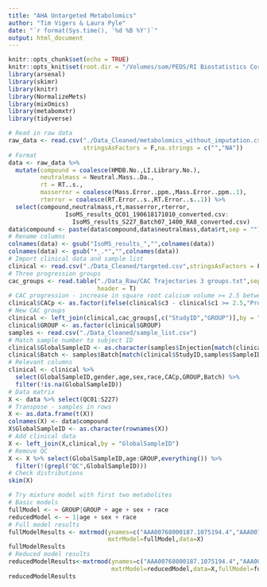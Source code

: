 ```yaml
---
title: "AHA Untargeted Metabolomics"
author: "Tim Vigers & Laura Pyle"
date: "`r format(Sys.time(), '%d %B %Y')`"
output: html_document
---
```


```r
knitr::opts_chunk$set(echo = TRUE)
knitr::opts_knit$set(root.dir = "/Volumes/som/PEDS/RI Biostatistics Core/Shared/Shared Projects/Laura/BDC/Projects/Janet Snell-Bergeon/AHA collaborative grant/Metabolomics")
library(arsenal)
library(skimr)
library(knitr)
library(NormalizeMets)
library(mixOmics)
library(metabomxtr)
library(tidyverse)
```

```r
# Read in raw data
raw_data <- read.csv("./Data_Cleaned/metabolomics_without_imputation.csv",
                     stringsAsFactors = F,na.strings = c("","NA"))
# Format
data <- raw_data %>% 
  mutate(compound = coalesce(HMDB.No.,LI.Library.No.),
         neutralmass = Neutral.Mass..Da.,
         rt = RT..s.,
         masserror = coalesce(Mass.Error..ppm.,Mass.Error..ppm..1),
         rterror = coalesce(RT.Error..s.,RT.Error..s..1)) %>%
  select(compound,neutralmass,rt,masserror,rterror,
                IsoMS_results_QC01_190618171010_converted.csv:
                  IsoMS_results_S227_Batch07_1400_RA8_converted.csv)
data$compound <- paste(data$compound,data$neutralmass,data$rt,sep = "")
# Rename columns
colnames(data) <- gsub("IsoMS_results_","",colnames(data))
colnames(data) <- gsub("*_.*","",colnames(data))
# Import clinical data and sample list
clinical <- read.csv("./Data_Cleaned/targeted.csv",stringsAsFactors = F)
# Three progression groups
cac_groups <- read.table("./Data_Raw/CAC Trajectories 3 groups.txt",sep = "\t",
                         header = T)
# CAC progression - increase in square root calcium volume >= 2.5 between baseline and visit 3
clinical$CACp <- as.factor(ifelse(clinical$c3 - clinical$c1 >= 2.5,"Progression","No Progression"))
# New CAC groups
clinical <- left_join(clinical,cac_groups[,c("StudyID","GROUP")],by = "StudyID")
clinical$GROUP <- as.factor(clinical$GROUP)
samples <- read.csv("./Data_Cleaned/sample_list.csv")
# Match sample number to subject ID
clinical$GlobalSampleID <- as.character(samples$Injection[match(clinical$StudyID,samples$SampleID)])
clinical$Batch <- samples$Batch[match(clinical$StudyID,samples$SampleID)]
# Relevant columns
clinical <- clinical %>%
  select(GlobalSampleID,gender,age,sex,race,CACp,GROUP,Batch) %>%
  filter(!is.na(GlobalSampleID))
# Data matrix
X <- data %>% select(QC01:S227)
# Transpose - samples in rows
X <- as.data.frame(t(X))
colnames(X) <- data$compound
X$GlobalSampleID <- as.character(rownames(X))
# Add clinical data
X <- left_join(X,clinical,by = "GlobalSampleID")
# Remove QC
X <- X %>% select(GlobalSampleID,age:GROUP,everything()) %>% 
  filter(!(grepl("QC",GlobalSampleID)))
# Check distributions
skim(X)
```

```r
# Try mixture model with first two metabolites
# Basic models
fullModel <- ~ GROUP|GROUP + age + sex + race
reducedModel <- ~ 1|age + sex + race
# Full model results
fullModelResults <- mxtrmod(ynames=c("AAA00768000187.1075194.4","AAA00759000101.096227.2"),
                            mxtrModel=fullModel,data=X)
fullModelResults
# Reduced model results
reducedModelResults<-mxtrmod(ynames=c("AAA00768000187.1075194.4","AAA00759000101.096227.2"),
                             mxtrModel=reducedModel,data=X,fullModel=fullModel)
reducedModelResults
```

<!-- # PCA -->

<!-- ```{r} -->
<!-- # Try PCA -->
<!-- pca <- pca(X,ncomp=5,center=T,scale=T) -->
<!-- plot(pca) -->
<!-- # Plots -->
<!-- plotIndiv(pca,group = df$GROUP,legend = T,ind.names = F,ellipse = TRUE, -->
<!--           title = "PCA comp 1-2 by CAC Group",pch = 20) -->

<!-- # PCA by batch -->
<!-- pca <- pca(X,ncomp=5,center=T,scale=T) -->
<!-- plot(pca) -->
<!-- # Plots -->
<!-- plotIndiv(pca,group = df$Batch,legend = T,ind.names = F,ellipse = TRUE, -->
<!--           title = "PCA comp 1-2 by Batch",pch = 20) -->
<!-- ``` -->

<!-- # PLS-DA -->

<!-- ## Group -->

<!-- ### Performance and Results -->

<!-- ```{r group plsda} -->
<!-- # Outcome -->
<!-- Y <- factor(df$GROUP) -->
<!-- # PLSDA -->
<!-- plsda <- plsda(X, Y, ncomp = 10,scale = T) -->
<!-- # Evaluate -->
<!-- perf.plsda <- perf(plsda, validation = "loo", folds = 5, -->
<!--                   progressBar = FALSE, auc = TRUE) -->
<!-- plot(perf.plsda, sd = TRUE, legend.position = "horizontal") -->
<!-- # Plots -->
<!-- plotIndiv(plsda,group = df$GROUP, ind.names = FALSE,pch = 20, -->
<!--           ellipse = TRUE, legend = TRUE, title = 'PLSDA on GROUP') -->
<!-- ``` -->

<!-- ### Heatmap -->

<!-- ```{r echo=FALSE,fig.width=8,fig.height=8} -->
<!-- cim(plsda) -->
<!-- ``` -->

<!-- ## Group and Sex -->

<!-- ### Performance and Results -->

<!-- ```{r sex and group plsda} -->
<!-- # Outcome -->
<!-- Y <- factor(df$sex_and_group) -->
<!-- # PLSDA -->
<!-- plsda <- plsda(X, Y, ncomp = 10,scale = T) -->
<!-- # Evaluate -->
<!-- perf.plsda <- perf(plsda, validation = "loo", folds = 5, -->
<!--                   progressBar = FALSE, auc = TRUE) -->
<!-- plot(perf.plsda, sd = TRUE, legend.position = "horizontal") -->
<!-- # Plots -->
<!-- plotIndiv(plsda,group = df$sex_and_group, ind.names = FALSE,pch = 20, -->
<!--           ellipse = TRUE, legend = TRUE, title = 'PLSDA on Sex and GROUP') -->
<!-- ``` -->

<!-- ### Heatmap -->

<!-- ```{r echo=FALSE,fig.width=8,fig.height=8} -->
<!-- cim(plsda) -->
<!-- ``` -->

<!-- ## Sex Only -->

<!-- ### Performance and Results -->

<!-- ```{r sex plsda} -->
<!-- # Outcome -->
<!-- Y <- factor(df$gender) -->
<!-- # PLSDA -->
<!-- plsda <- plsda(X, Y, ncomp = 10,scale = T) -->
<!-- # Evaluate -->
<!-- perf.plsda <- perf(plsda, validation = "loo", folds = 5, -->
<!--                   progressBar = FALSE, auc = TRUE) -->
<!-- plot(perf.plsda, sd = TRUE, legend.position = "horizontal") -->
<!-- # Plots -->
<!-- plotIndiv(plsda,group = df$gender, ind.names = FALSE,pch = 20, -->
<!--           ellipse = TRUE, legend = TRUE, title = 'PLSDA on Sex') -->
<!-- ``` -->

<!-- # sPLS-DA -->

<!-- ## Group -->

<!-- ### Performance and Results -->

<!-- ```{r group splsda} -->
<!-- Y <- factor(df$GROUP) -->
<!-- # sPLSDA tuning -->
<!-- tune.splsda <- tune.splsda(X, Y, ncomp = 4, validation = 'Mfold', folds = 5, -->
<!--                            progressBar = FALSE, dist = 'max.dist', -->
<!--                            nrepeat = 10) -->
<!-- choice.ncomp <- tune.splsda$choice.ncomp$ncomp -->
<!-- choice.keepX <- tune.splsda$choice.keepX[1:choice.ncomp] -->
<!-- # sPLS-DA -->
<!-- splsda.res <- splsda(X, Y, ncomp = choice.ncomp, keepX = choice.keepX) -->
<!-- # Model performance -->
<!-- perf.splsda <- perf(splsda.res, validation = "Mfold", folds = 5, -->
<!--                   progressBar = FALSE, auc = TRUE, nrepeat = 10) -->
<!-- plot(perf.splsda, sd = TRUE, legend.position = "horizontal") -->
<!-- perf.splsda$error.rate -->
<!-- plotIndiv(splsda.res,group = df$GROUP, ind.names = FALSE,pch = 20, -->
<!--           ellipse = TRUE, legend = TRUE, title = 'sPLSDA on GROUP') -->
<!-- ``` -->

<!-- ## Heatmap -->

<!-- ```{r echo=FALSE,fig.width=8,fig.height=8} -->
<!-- cim(splsda.res) -->
<!-- ``` -->

<!-- ## Group and Sex -->

<!-- ### Performance and Results -->

<!-- ```{r sex and group splsda} -->
<!-- Y <- factor(df$sex_and_group) -->
<!-- # sPLSDA tuning -->
<!-- tune.splsda <- tune.splsda(X, Y, ncomp = 4, validation = 'Mfold', folds = 5, -->
<!--                            progressBar = FALSE, dist = 'max.dist', -->
<!--                            nrepeat = 10) -->
<!-- choice.ncomp <- 2 -->
<!-- choice.keepX <- tune.splsda$choice.keepX[1:choice.ncomp] -->
<!-- # sPLS-DA -->
<!-- splsda.res <- splsda(X, Y, ncomp = choice.ncomp, keepX = choice.keepX) -->
<!-- # Model performance -->
<!-- perf.splsda <- perf(splsda.res, validation = "Mfold", folds = 5, -->
<!--                   progressBar = FALSE, auc = TRUE, nrepeat = 10) -->
<!-- plot(perf.splsda, sd = TRUE, legend.position = "horizontal") -->
<!-- perf.splsda$error.rate -->
<!-- plotIndiv(splsda.res,group = df$sex_and_group, ind.names = FALSE,pch = 20, -->
<!--           ellipse = TRUE, legend = TRUE, title = 'sPLSDA on Sex and GROUP') -->
<!-- ``` -->

<!-- ## Heatmap -->

<!-- ```{r echo=FALSE,fig.width=8,fig.height=8} -->
<!-- cim(splsda.res) -->
<!-- ``` -->

<!-- ## Sex Only -->

<!-- ### Performance and Results -->

<!-- ```{r sex splsda} -->
<!-- # Outcome -->
<!-- Y <- factor(df$gender) -->
<!-- # sPLSDA tuning -->
<!-- tune.splsda <- tune.splsda(X, Y, ncomp = 4, validation = 'Mfold', folds = 5, -->
<!--                            progressBar = FALSE, dist = 'max.dist', -->
<!--                            nrepeat = 10) -->
<!-- choice.ncomp <- tune.splsda$choice.ncomp$ncomp -->
<!-- choice.keepX <- tune.splsda$choice.keepX[1:choice.ncomp] -->
<!-- # sPLS-DA -->
<!-- splsda.res <- splsda(X, Y, ncomp = choice.ncomp, keepX = choice.keepX) -->
<!-- # Model performance -->
<!-- perf.splsda <- perf(splsda.res, validation = "Mfold", folds = 5, -->
<!--                   progressBar = FALSE, auc = TRUE, nrepeat = 10) -->
<!-- plot(perf.splsda, sd = TRUE, legend.position = "horizontal") -->
<!-- perf.splsda$error.rate -->
<!-- plotIndiv(splsda.res,group = df$gender, ind.names = FALSE,pch = 20, -->
<!--           ellipse = TRUE, legend = TRUE, title = 'sPLSDA on Sex') -->
<!-- ``` -->

<!-- ## Heatmap -->

<!-- ```{r echo=FALSE,fig.width=8,fig.height=8} -->
<!-- cim(splsda.res) -->
<!-- ``` -->

<!-- ## ANOVA -->

<!-- ### Sex Only -->

<!-- P values adjusted using the FDR method -->

<!-- ```{r anova sex,echo=FALSE} -->
<!-- anova_results <- lapply(metabolites, function(x){ -->
<!--   form <- as.formula(paste0(x,"~factor(gender)")) -->
<!--   mod <- aov(form,df[df$GROUP != "QC",]) -->
<!--   results <- broom::tidy(mod) -->
<!--   results[1,1] <- x -->
<!--   as.data.frame(results[1,]) -->
<!-- }) -->
<!-- anova_results <- bind_rows(anova_results) -->
<!-- anova_results <- anova_results %>% arrange(p.value) -->
<!-- anova_results$p.value <- p.adjust(anova_results$p.value,"fdr") -->
<!-- kable(anova_results[which(anova_results$p.value < 0.05),]) -->
<!-- ``` -->

<!-- ## Normalization -->

<!-- ```{r normalization,echo=FALSE,eval=FALSE} -->
<!-- # Metabolite data -->
<!-- featuredata <- df_qc[,9:(ncol(df_qc)-1)] -->
<!-- rownames(featuredata) <- df_qc$GlobalSampleID -->
<!-- # Injection order -->
<!-- sampledata <- read.csv("./Data_Cleaned/injection_seq.csv",stringsAsFactors = F) %>% -->
<!--   select(Injection,SampleName,Position) %>% -->
<!--   filter(Injection %in% rownames(featuredata)) -->
<!-- # Format sample data -->
<!-- sampledata$batch <- sapply(strsplit(sampledata$SampleName,"_"),`[`,2) -->
<!-- sampledata$batch[nrow(sampledata)] <- sampledata$batch[(nrow(sampledata)-1)] -->
<!-- sampledata$batch <- sub("Batch0","",sampledata$batch) -->
<!-- sampledata <- sampledata %>% fill(batch,.direction = "up") %>% -->
<!--   mutate(order = 1:n()) -->
<!-- rownames(sampledata) <- sampledata$GlobalSampleID -->
<!-- sampledata$class <- df_qc$GROUP[match(sampledata$Injection,df_qc$GlobalSampleID)] -->
<!-- sampledata$class[sampledata$class == "QC"] <- 0 -->
<!-- # Match sample and feature data, set rownames -->
<!-- featuredata <- featuredata[match(sampledata$Injection,rownames(featuredata)),] -->
<!-- featuredata <- as.data.frame(featuredata) -->
<!-- rownames(sampledata) <- sampledata$Injection -->
<!-- sampledata <- sampledata %>% select(batch,class,order) %>% as.data.frame() -->
<!-- # Normalize - saves output in working directory -->
<!-- normalized <- NormQcsamples(featuredata, sampledata, method = c("rlsc"), span = 0, -->
<!--   deg = 2, lg = TRUE, saveoutput = T) -->
<!-- ``` -->

<!-- ### PCA on Normalized Data -->

<!-- ```{r normalized,echo=FALSE} -->
<!-- df_qc <- read.csv("./Data_Cleaned/qcsample_results.csv") -->
<!-- df_qc$sampledata.class[is.na(df_qc$sampledata.class)] <- "QC" -->
<!-- X <- as.matrix(df_qc[,6:ncol(df_qc)]) -->
<!-- class(X) <- "numeric" -->
<!-- # Try PCA  -->
<!-- pca <- pca(X,ncomp=5,center=T,scale=T) -->
<!-- # Plots -->
<!-- plotIndiv(pca,group = df_qc$sampledata.class,legend = T,ind.names = F,ellipse = TRUE, -->
<!--           title = "PCA comp 1-2 by CAC Group",pch = 20) -->
<!-- # Plots -->
<!-- plotIndiv(pca,group = df_qc$sampledata.batch,legend = T,ind.names = F,ellipse = TRUE, -->
<!--           title = "PCA comp 1-2 by Batch",pch = 20) -->
<!-- ``` -->

<!-- ### Remove Potential Outliers -->

<!-- ```{r normalized no outliers,echo=FALSE} -->
<!-- X <- X[-c(172,235),] -->
<!-- pca <- pca(X,ncomp=5,center=T,scale=T) -->
<!-- # Plots -->
<!-- plotIndiv(pca,group = df_qc$sampledata.class[-c(172,235)],legend = T, -->
<!--           ind.names = F,ellipse = TRUE,pch = 20, -->
<!--           title = "PCA comp 1-2 by CAC Group") -->
<!-- # Plots -->
<!-- plotIndiv(pca,group = df_qc$sampledata.batch[-c(172,235)], -->
<!--           legend = T,ind.names = F,ellipse = TRUE,pch = 20, -->
<!--           title = "PCA comp 1-2 by Batch") -->
<!-- ``` -->

<!-- # sPLS-DA -->

<!-- ## Group -->

<!-- ### Performance and Results -->

<!-- ```{r group splsda normalized} -->
<!-- Y <- factor(df_qc$sampledata.class[-c(172,235)]) -->
<!-- # sPLSDA tuning -->
<!-- tune.splsda <- tune.splsda(X, Y, ncomp = 4, validation = 'Mfold', folds = 5, -->
<!--                            progressBar = FALSE, dist = 'max.dist', -->
<!--                            nrepeat = 10) -->
<!-- choice.ncomp <- tune.splsda$choice.ncomp$ncomp -->
<!-- choice.keepX <- tune.splsda$choice.keepX[1:choice.ncomp] -->
<!-- # sPLS-DA -->
<!-- splsda.res <- splsda(X, Y, ncomp = choice.ncomp, keepX = choice.keepX) -->
<!-- # Model performance -->
<!-- perf.splsda <- perf(splsda.res, validation = "Mfold", folds = 5, -->
<!--                   progressBar = FALSE, auc = TRUE, nrepeat = 10) -->
<!-- plot(perf.splsda, sd = TRUE, legend.position = "horizontal") -->
<!-- perf.splsda$error.rate -->
<!-- plotIndiv(splsda.res,group = df_qc$sampledata.class[-c(172,235)], -->
<!--           ind.names = FALSE,pch = 20, -->
<!--           ellipse = TRUE, legend = TRUE, title = 'sPLSDA on GROUP') -->
<!-- ``` -->

<!-- ### ANOVA -->

<!-- P values adjusted using the FDR method -->

<!-- ```{r anova sex normalized,echo=FALSE} -->
<!-- metabolites <- names(df_qc)[6:ncol(df_qc)] -->
<!-- anova_results <- lapply(metabolites, function(x){ -->
<!--   form <- as.formula(paste0(x,"~factor(sampledata.class)")) -->
<!--   mod <- aov(form,df_qc[-c(172,235,which(df_qc$sampledata.class == "QC")),]) -->
<!--   results <- broom::tidy(mod) -->
<!--   results[1,1] <- x -->
<!--   as.data.frame(results[1,]) -->
<!-- }) -->
<!-- anova_results <- bind_rows(anova_results) -->
<!-- anova_results <- anova_results %>% arrange(p.value) -->
<!-- anova_results$p.value <- p.adjust(anova_results$p.value,"fdr") -->
<!-- kable(anova_results[which(anova_results$p.value < 0.05),]) -->
<!-- ``` -->
